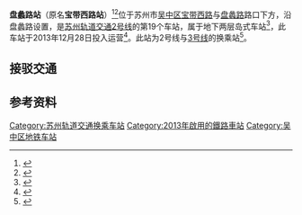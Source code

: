 {{Infobox station
|name = 盘蠡路
|eng_name = Panlilu
|former = 宝带西路站（工程名）
|linecolour = {{苏州轨道交通颜色|2|s}}
|linecolour2 = {{苏州轨道交通颜色|3|s}}
|image = 
|caption = 
|code = 
|country = {{PRC}}
|borough = [[江苏省|江苏省]][[苏州市|苏州市]][[吴中区|吴中区]][[长桥街道_(苏州市)|长桥街道]]
|address = 盘蠡路宝带西路口
|coordinates = 
|operator = [[苏州轨道交通有限公司|苏州轨道交通集团有限公司]]
|colour = 
|structure = 地下车站
|interchange = 站厅换乘
|hall = 地下站厅
|line = {{苏州轨道交通路线名|2|full}}<br>{{苏州轨道交通路线名|3|full}}
|opened = {{苏州轨道交通路线名|2|short}}：2013年12月28日<br>{{苏州轨道交通路线名|3|short}}：2019年12月25日
|platform = 各1个[[岛式站台|岛式站台]]
|exits = 11组12个
|first = 
{{苏州轨道交通路线名|2|short}}
: [[骑河站|骑河]]方向：05:46
: [[桑田岛站|桑田岛]]方向：06:11
{{苏州轨道交通路线名|3|short}}
: [[苏州新区火车站_(地铁)|苏州新区火车站]]方向：05:57
: [[唯亭站_(地铁)|唯亭]]方向：05:57
|last = 
{{苏州轨道交通路线名|2|short}}
: 周一至四骑河方向：23:01
: 周五至日骑河方向：23:19
: 周一至四桑田岛方向：23:09
: 周五至日桑田岛方向：23:49
{{苏州轨道交通路线名|3|short}}
: 苏州新区火车站方向：23:05
: 唯亭方向：22:55
|adjacent = 
{{Adjacent stations|system=SZRT
|line1=2|left1=友联|right1=新家桥
|line2=3|left2=新郭|right2=宝带路
}}
|route_map=
}}
'''盘蠡路站'''（原名'''宝带西路站'''）<ref>{{Cite book|title=地铁车站空间环境设计 程序·方法·实例 method procedures example|last=郭晓阳，王占生编著|first=|publisher=北京：中国水利水电出版社|year=2014.06|isbn=978-7-5170-2070-7|location=|pages=233}}</ref><ref>{{Cite journal|title=苏州地铁宝带西路车站基坑支撑施工技术|url=http://www.cqvip.com/qk/93913x/201033/35731335.html|last=韩宜康|date=2010|journal=山西建筑|issue=33|volume=36|access-date=2018-04-11|archive-date=2018-04-12|archive-url=https://web.archive.org/web/20180412082136/http://www.cqvip.com/qk/93913x/201033/35731335.html|dead-url=no}}</ref>位于苏州市[[吴中区|吴中区]][[宝带路|宝带西路]]与[[盘蠡路|盘蠡路]]路口下方，沿盘蠡路设置，是[[苏州轨道交通2号线|苏州轨道交通2号线]]的第19个车站，属于地下两层岛式车站<ref>{{Cite web|url=http://news.163.com/13/1119/03/9E10UELO00014Q4P.html|title=轨交2号线中英文站名确定_网易新闻|accessdate=2018-04-11|last=网易|work=news.163.com|archive-url=https://web.archive.org/web/20131203013110/http://news.163.com/13/1119/03/9E10UELO00014Q4P.html|archive-date=2013-12-03|dead-url=yes}}</ref>，此车站于2013年12月28日投入运营<ref>{{Cite web|url=http://js.people.com.cn/html/2013/03/05/211628.html|title=苏州地铁2号线及延线站名出炉 25站名有更改|accessdate=2018-04-11|work=js.people.com.cn|archive-date=2015-01-01|archive-url=https://web.archive.org/web/20150101144513/http://js.people.com.cn/html/2013/03/05/211628.html|dead-url=no}}</ref>。此站为2号线与[[苏州轨道交通3号线|3号线]]的换乘站<ref>{{Cite web|url=http://news.house365.com/gbk/szestate/system/2013/09/18/022663890.html|title=“轨交2.0时代”系列报道八：盘蠡路站与友联站实探-房产资讯-苏州房地产-365地产家居网|accessdate=2018-04-11|last=江苏三六五网络有限公司|work=news.house365.com|archive-date=2018-04-12|archive-url=https://web.archive.org/web/20180412082201/http://news.house365.com/gbk/szestate/system/2013/09/18/022663890.html|dead-url=no}}</ref>。

==接驳交通==
{{苏州公交线路简单列表|station=盘蠡新村东（近2、3出口）|45|309|318|512|9021}}
{{苏州公交线路简单列表|station=盘蠡路宝带西路南（近2、9a出口）、盘蠡路太湖西路北（近5、6出口）|高峰6|夜5|7|51|54|54高峰|325}}
{{苏州公交线路简单列表|station=盘蠡新村（近10、11出口）|28|54|54高峰|309|318|325|512|602|9021}}

==参考资料==
{{reflist}}

{{苏州轨道交通2号线车站}}
{{苏州轨道交通3号线车站}}

[[Category:苏州轨道交通换乘车站|Category:苏州轨道交通换乘车站]]
[[Category:2013年啟用的鐵路車站|Category:2013年啟用的鐵路車站]]
[[Category:吴中区地铁车站|Category:吴中区地铁车站]]